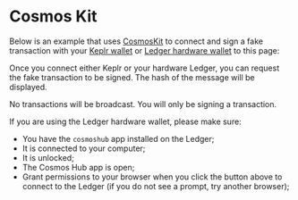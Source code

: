 
# Cosmos Kit

Below is an example that uses [CosmosKit](https://cosmoskit.com/) to connect and sign a fake transaction with your [Keplr wallet](https://www.keplr.app/) or
[Ledger hardware wallet](https://www.ledger.com/) to this page:

<CosmosKit />

Once you connect either Keplr or your hardware Ledger, you can request the fake transaction to be signed. The hash
of the message will be displayed.

<Callout type="info" emoji="ℹ️">
  No transactions will be broadcast. You will only be signing a transaction.
</Callout>

If you are using the Ledger hardware wallet, please make sure:

- You have the `cosmoshub` app installed on the Ledger;
- It is connected to your computer;
- It is unlocked;
- The Cosmos Hub app is open;
- Grant permissions to your browser when you click the button above to connect to the Ledger (if you do not see a prompt, try another browser);

<FormattedCosmoskitExampleCode />
